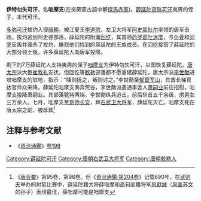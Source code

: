 '''伊特勿失可汗'''，名'''咄摩支'''(在突厥蒙古語中解[[探馬赤軍|探馬赤軍]])。[[薛延陀|薛延陀]][[真珠可汗|真珠可汗]]夷男的侄子，末代可汗。

[[多弥可汗|多弥可汗]]拔灼入侵[[唐朝|唐朝]]，被江夏王[[李道宗|李道宗]]、左卫大将军[[阿史那社尔|阿史那社尔]]率领的唐军击败。拔灼逃到阿史德部落，薛延陀的附庸[[回纥|回纥]]，其首领[[吐迷度|药罗葛吐迷度]]，与[[仆骨|仆骨]]和[[同罗|同罗]]反叛并袭杀了拔灼，屠戮他们找到的薛延陀的王族成员。在回纥接管了薛延陀的大部分领土後，许多薛延陀人向唐军投降。

剩下的7万薛延陀人支持夷男的侄子[[咄摩支|咄摩支]]为伊特勿失可汗，以图恢复薛延陀。[[唐太宗|唐太宗]]派大臣[[崔敦礼|崔敦礼]]安抚，但回纥等[[敕勒|敕勒]]部落都不愿重建薛延陀，唐太宗派[[李世勣|李世勣]]进攻咄摩支的驻地，指示：“降则抚之，叛则讨之。”李世勣至[[杭爱山|郁督军山]]，其酋长梯真达官帅众来降。薛延陀咄摩支南奔荒谷，李世勣派遣通事舍人[[萧嗣业|萧嗣业]]前往招慰，咄摩支投降萧嗣业。其部落犹持两端，李世勣纵兵追击，前后斩首五千余级，虏男女三万余人。七月，咄摩支至[[京师|京师]][[长安|长安]]，拜[[右武卫大将军|右武卫大将军]]，薛延陀灭亡。咄摩支死在唐太宗之前，被厚葬<ref>《[[唐会要|唐会要]]》第95卷、第96卷。但《[[s:資治通鑑/卷204|資治通鑑·第204卷]]》记载690年，在[[武则天|武则天]]举办的射箭比赛中，薛延陀籍大将薛咄摩和[[高句丽|高句丽]]籍将军[[泉獻誠|泉獻誠]]（[[泉盖苏文|泉盖苏文]]的孙子）表現最佳，薛咄摩可能是咄摩支</ref>

==注释与参考文献==
<div class="references-small">
<references></references>
</div>
*《[[資治通鑒|資治通鑑]]》[[s:資治通鑑/卷198|卷198]]

{{start box}}
{{s-before|[[多弥可汗|多弥可汗]]}}
{{s-title|[[薛延陀|薛延陀]][[可汗|可汗]]|646年}}
{{s-after|—}}
{{end box}}
[[Category:薛延陀可汗|Category:薛延陀可汗]]
[[Category:唐朝右武卫大将军|Category:唐朝右武卫大将军]]
[[Category:唐朝敕勒人|Category:唐朝敕勒人]]